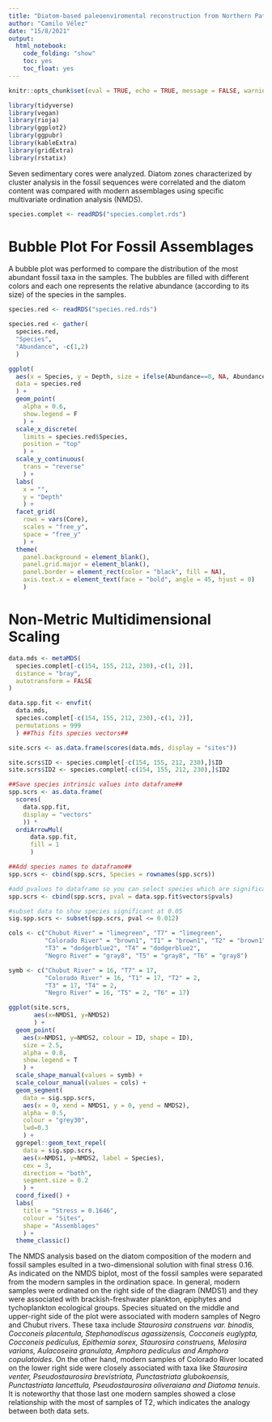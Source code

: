 ```yaml
---
title: "Diatom-based paleoenviromental reconstruction from Northern Patagonia "
author: "Camilo Vélez"
date: "15/8/2021"
output:
  html_notebook:
    code_folding: "show"
    toc: yes
    toc_float: yes
---
```


```r
knitr::opts_chunk$set(eval = TRUE, echo = TRUE, message = FALSE, warning = FALSE)

library(tidyverse)
library(vegan)
library(rioja)
library(ggplot2)
library(ggpubr)
library(kableExtra)
library(gridExtra)
library(rstatix)
```

Seven sedimentary cores were analyzed. Diatom zones characterized by cluster analysis in the fossil sequences were correlated and the diatom content was compared with modern assemblages using specific multivariate ordination analysis (NMDS).

```r

species.complet <- readRDS("species.complet.rds")
```
# **Bubble Plot For Fossil Assemblages** #
A bubble plot was performed to compare the distribution of the most abundant fossil taxa in the samples. The bubbles are filled with different colors and each one represents the relative abundance (according to its size) of the species in the samples.

```r

species.red <- readRDS("species.red.rds")

species.red <- gather(
  species.red, 
  "Species", 
  "Abundance", -c(1,2)
  )
```

```r

ggplot(
  aes(x = Species, y = Depth, size = ifelse(Abundance==0, NA, Abundance), colour = Core), 
  data = species.red
  ) +
  geom_point(
    alpha = 0.6, 
    show.legend = F
    ) +
  scale_x_discrete(
    limits = species.red$Species, 
    position = "top"
    ) +
  scale_y_continuous(
    trans = "reverse"
    ) +
  labs(
    x = "",
    y = "Depth"
    ) +
  facet_grid(
    rows = vars(Core),
    scales = "free_y",
    space = "free_y"
    ) +
  theme(
    panel.background = element_blank(), 
    panel.grid.major = element_blank(), 
    panel.border = element_rect(color = "black", fill = NA),
    axis.text.x = element_text(face = "bold", angle = 45, hjust = 0)
    )
```


# **Non-Metric Multidimensional Scaling** #
```r
data.mds <- metaMDS(
  species.complet[-c(154, 155, 212, 230),-c(1, 2)],
  distance = "bray",
  autotransform = FALSE
)

data.spp.fit <- envfit(
  data.mds, 
  species.complet[-c(154, 155, 212, 230),-c(1, 2)],
  permutations = 999
  ) ##This fits species vectors##

site.scrs <- as.data.frame(scores(data.mds, display = "sites"))

site.scrs$ID <- species.complet[-c(154, 155, 212, 230),]$ID
site.scrs$ID2 <- species.complet[-c(154, 155, 212, 230),]$ID2
```

```r
##Save species intrinsic values into dataframe##
spp.scrs <- as.data.frame(
  scores(
    data.spp.fit, 
    display = "vectors"
    )) * 
  ordiArrowMul(
      data.spp.fit, 
      fill = 1
      )
```

```r
##Add species names to dataframe##
spp.scrs <- cbind(spp.scrs, Species = rownames(spp.scrs))

#add pvalues to dataframe so you can select species which are significant
spp.scrs <- cbind(spp.scrs, pval = data.spp.fit$vectors$pvals)

#subset data to show species significant at 0.05
sig.spp.scrs <- subset(spp.scrs, pval <= 0.012) 
```

```r
cols <- c("Chubut River" = "limegreen", "T7" = "limegreen",
          "Colorado River" = "brown1", "T1" = "brown1", "T2" = "brown1",
          "T3" = "dodgerblue2", "T4" = "dodgerblue2",
          "Negro River" = "gray8", "T5" = "gray8", "T6" = "gray8")

symb <- c("Chubut River" = 16, "T7" = 17,
          "Colorado River" = 16, "T1" = 17, "T2" = 2,
          "T3" = 17, "T4" = 2,
          "Negro River" = 16, "T5" = 2, "T6" = 17)
```

```r
ggplot(site.scrs, 
       aes(x=NMDS1, y=NMDS2)
       ) +
  geom_point(
    aes(x=NMDS1, y=NMDS2, colour = ID, shape = ID), 
    size = 2.5, 
    alpha = 0.8, 
    show.legend = T
    ) +
  scale_shape_manual(values = symb) +
  scale_colour_manual(values = cols) +
  geom_segment(
    data = sig.spp.scrs, 
    aes(x = 0, xend = NMDS1, y = 0, yend = NMDS2), 
    alpha = 0.5, 
    colour = "grey30", 
    lwd=0.3
    ) +
  ggrepel::geom_text_repel(
    data = sig.spp.scrs, 
    aes(x=NMDS1, y=NMDS2, label = Species), 
    cex = 3, 
    direction = "both", 
    segment.size = 0.2
    ) +
  coord_fixed() +
  labs(
    title = "Stress = 0.1646",
    colour = "Sites", 
    shape = "Assemblages"
    ) +
  theme_classic()

```

The NMDS analysis based on the diatom composition of the modern and fossil samples esulted in a two-dimensional solution with final stress 0.16. As indicated on the NMDS biplot, most of the fossil samples were separated from the modern samples in the ordination space. In general, modern samples were ordinated on the right side of the diagram (NMDS1) and they were associated with brackish-freshwater plankton, epiphytes and tychoplankton ecological groups. Species situated on the middle and upper-right side of the plot were associated with modern samples of Negro and Chubut rivers. These taxa include *Staurosira construens var. binodis, Cocconeis placentula, Stephanodiscus agassizensis, Cocconeis euglypta, Cocconeis pediculus, Epithemia sorex, Staurosira construens, Melosira varians, Aulacoseira granulata, Amphora pediculus and Amphora copulatoides*. On the other hand, modern samples of Colorado River located on the lower right side were closely associated with taxa like *Staurosira venter, Pseudostaurosira brevistriata, Punctastriata glubokoensis, Punctastriata lancettula, Pseudostaurosira oliveraiana and Diatoma tenuis*. It is noteworthy that those last one modern samples showed a close relationship with the most of samples of T2, which indicates the analogy between both data sets.


